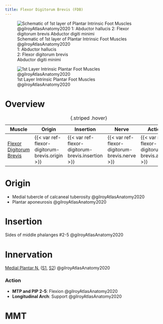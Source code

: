 ```yaml
---
title: Flexor Digitorum Brevis (FDB)
---
```


:::{layout-ncol="3"}
![Schematic of 1st layer of Plantar Intrinsic Foot Muscles @gilroyAtlasAnatomy2020 </br> 1: Abductor hallucis </br> 2: Flexor digitorum brevis </br> Abductor digiti minimi](/The Archive/Anatomy/Skeletal Muscles/Lower limb muscles/Ankle and Foot/Intrinsic Dorsal Foot Muscles/images/gilroyatlas fig33.20a schematic intrinsic 1st layer foot muscles.png)

![1st Layer Intrinsic Plantar Foot Muscles @gilroyAtlasAnatomy2020](/The Archive/Anatomy/Skeletal Muscles/Lower limb muscles/Ankle and Foot/Intrinsic Dorsal Foot Muscles/images/gilroyatlas fig33.20b intrinsic 1st layer foot muscles.png)
:::

# Overview

| Muscle  | Origin | Insertion | Nerve | Action |
|------|--------|-------|----------|--------|
| [Flexor Digitorum Brevis]({{< var ref-flexor-digitorum-brevis.path >}}) | {{< var ref-flexor-digitorum-brevis.origin >}} | {{< var ref-flexor-digitorum-brevis.insertion >}} | {{< var ref-flexor-digitorum-brevis.nerve >}} | {{< var ref-flexor-digitorum-brevis.action >}} |
: {.striped .hover}

# Origin

- Medial tubercle of calcaneal tuberosity @gilroyAtlasAnatomy2020
- Plantar aponeurosis @gilroyAtlasAnatomy2020



# Insertion
Sides of middle phalanges #2-5 @gilroyAtlasAnatomy2020

# Innervation

[Medial Plantar N.]({{< var ref-medial-plantar-nervve.path >}}) ([S1]({{< var ref-nerve-root.s1 >}}), [S2]({{< var ref-nerve-root.s2 >}})) @gilroyAtlasAnatomy2020

### Action

- **MTP and PIP 2-5**: Flexion @gilroyAtlasAnatomy2020
- **Longitudinal Arch**: Support @gilroyAtlasAnatomy2020





# MMT 

